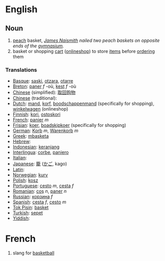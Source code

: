 =English=

== Noun ==

#[[peach]] basket, ''[[James Naismith]] nailed two peach baskets on opposite ends of the [[gymnasium]].''
#basket or shopping [[cart]] ([[online]][[shop]]) to store [[item]]s before [[order]]ing them

=== Translations ===
*[[Basque]]: [[saski]], [[otzara]], [[otarre]]
*[[Breton]]: [[paner]] ''f'' -où, [[kest]] ''f'' -où
*[[Chinese]] (simplified): [[取]][[回]][[购]][[物]]
*[[Chinese]] (traditional): [[]]
*[[Dutch]]: [[mand]], [[korf]], [[boodschappenmand]] (specifically for shopping), [[winkelwagen]] (onlineshop)
*[[Finnish]]: [[kori]], [[ostoskori]]
*[[French]]: [[panier]] ''m''
*[[Frisian]]: [[koer]], [[boadskipkoer]] (specifically for shopping)
*[[German]]: [[Korb]] ''m'', [[Warenkorb]] ''m''
*[[Greek]]: [[mbasketa]]
*[[Hebrew]]: [[]]
*[[Indonesian]]: [[keranjang]]
*[[Interlingua]]: [[corbe]], [[paniero]]
*[[Italian]]: [[]]
*[[Japanese]]: [[籠]] ([[かご]], kago)
*[[Latin]]: [[]]
*[[Norwegian]]: [[kurv]]
*[[Polish]]: [[kosz]]
*[[Portuguese]]: [[cesto]] ''m'', [[cesta]] ''f''
*[[Romanian]]: [[coş]] ''n'', [[paner]] ''n''
*[[Russian]]: [[корзина]] ''f''
*[[Spanish]]: [[cesta]] ''f'', [[cesto]] ''m''
*[[Tok Pisin]]: [[basket]]
*[[Turkish]]: [[sepet]]
*[[Yiddish]]: [[]]

=French=

# slang for [[basketball]]